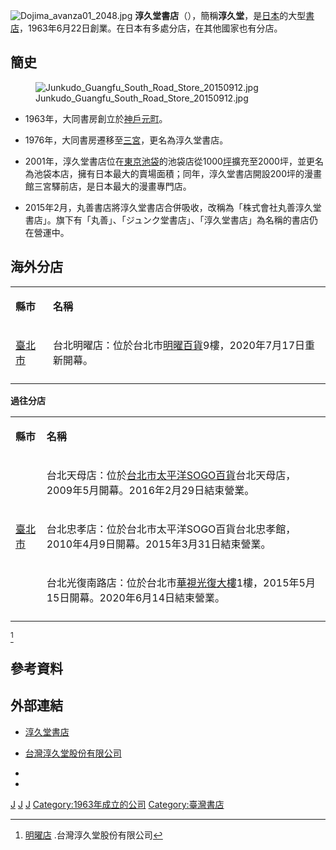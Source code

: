 {{Refimprove|time=2022-04-15T08:27:04+00:00}}
{{japanese|japanese=ジュンク堂書店|kana=ジュンクどうしょてん|romaji=Junkudō shoten}}
[[File:Dojima_avanza01_2048.jpg|right]]
'''淳久堂書店'''（{{lang-ja|ジュンク堂書店}}），簡稱'''淳久堂'''，是[[日本|日本]]的大型[[書店|書店]]，1963年6月22日創業。在日本有多處分店，在其他國家也有分店。

==簡史==
[[File:Junkudo_Guangfu_South_Road_Store_20150912.jpg|thumb]]
* 1963年，大同書房創立於[[神戶|神戶]][[元町|元町]]。

* 1976年，大同書房遷移至[[三宮|三宮]]，更名為淳久堂書店。

* 2001年，淳久堂書店位在[[東京|東京]][[池袋|池袋]]的池袋店從1000[[坪|坪]]擴充至2000坪，並更名為池袋本店，擁有日本最大的賣場面積；同年，淳久堂書店開設200坪的漫畫館三宮驛前店，是日本最大的漫畫專門店。

* 2015年2月，丸善書店將淳久堂書店合併吸收，改稱為「株式會社丸善淳久堂書店」。旗下有「丸善」、「ジュンク堂書店」、「淳久堂書店」為名稱的書店仍在營運中。

==海外分店==
{{TWN}}

{|class="wikitable" 
|- align=center
|'''縣市'''|| '''名稱''' 
|-
|[[臺北市|臺北市]]||台北明曜店：位於台北市[[明曜百貨|明曜百貨]]9樓，2020年7月17日重新開幕。
|-
|}

'''過往分店'''

{|class="wikitable" 
|- align=center
|'''縣市'''|| '''名稱''' 
|-
|rowspan="3"|[[臺北市|臺北市]]||台北天母店：位於[[台北市|台北市]][[太平洋SOGO百貨|太平洋SOGO百貨]]台北天母店，2009年5月開幕。2016年2月29日結束營業。
|-
|台北忠孝店：位於台北市太平洋SOGO百貨台北忠孝館，2010年4月9日開幕。2015年3月31日結束營業。
|-
|台北光復南路店：位於台北市[[華視光復大樓|華視光復大樓]]1樓，2015年5月15日開幕。2020年6月14日結束營業。
|-
|}

<ref>[http://www.junkudo.tw/ 明曜店] {{Wayback|url=http://www.junkudo.tw/ |date=20200422172411 }}.台灣淳久堂股份有限公司</ref>

==參考資料==
{{reflist}}

==外部連結==
{{Commonscat|Junkudo}}
*{{ja}}[http://www.junkudo.co.jp/ 淳久堂書店] {{Wayback|url=http://www.junkudo.co.jp/ |date=20111009025842 }}
*{{zh}}[http://www.junkudo.tw/ 台灣淳久堂股份有限公司] {{Wayback|url=http://www.junkudo.tw/ |date=20200422172411 }}
*{{twitter|taiwanjunkudo|台湾淳久堂書店　明曜店}}
*{{facebook|JunkudoTaiwan|台灣淳久堂書店}}

{{台灣的書店}}

[[Category:日本書店|J]]
[[Category:總部在日本的跨國公司|J]]
[[Category:日本零售商|J]]
[[Category:1963年成立的公司|Category:1963年成立的公司]]
[[Category:臺灣書店|Category:臺灣書店]]